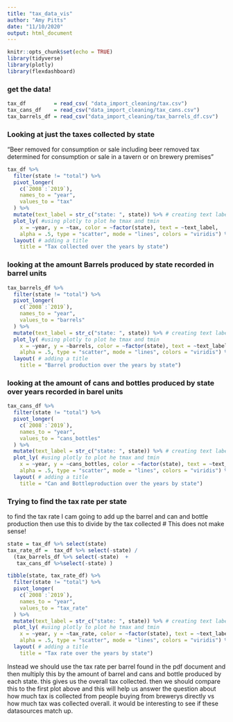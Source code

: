```yaml
---
title: "tax_data_vis"
author: "Amy Pitts"
date: "11/10/2020"
output: html_document
---
```


```r
knitr::opts_chunk$set(echo = TRUE)
library(tidyverse)
library(plotly)
library(flexdashboard)
```

### get the data! 
```r
tax_df         = read_csv( "data_import_cleaning/tax.csv")
tax_cans_df    = read_csv("data_import_cleaning/tax_cans.csv")
tax_barrels_df = read_csv("data_import_cleaning/tax_barrels_df.csv")
```

### Looking at just the taxes collected by state 
"Beer removed for consumption or sale including beer removed tax determined for consumption or sale in a tavern or on brewery premises"

```r
tax_df %>%
  filter(state != "total") %>%
  pivot_longer(
    c(`2008`:`2019`),
    names_to = "year",
    values_to = "tax"
  ) %>%
  mutate(text_label = str_c("state: ", state)) %>% # creating text label 
  plot_ly( #using plotly to plot he tmax and tmin 
    x = ~year, y = ~tax, color = ~factor(state), text = ~text_label,
    alpha = .5, type = "scatter", mode = "lines", colors = "viridis") %>%
  layout( # adding a title 
    title = "Tax collected over the years by state")
```

### looking at the amount Barrels produced by state recorded in barrel units 

```r
tax_barrels_df %>%
  filter(state != "total") %>%
  pivot_longer(
    c(`2008`:`2019`),
    names_to = "year",
    values_to = "barrels"
  ) %>%
  mutate(text_label = str_c("state: ", state)) %>% # creating text label 
  plot_ly( #using plotly to plot he tmax and tmin 
    x = ~year, y = ~barrels, color = ~factor(state), text = ~text_label,
    alpha = .5, type = "scatter", mode = "lines", colors = "viridis") %>%
  layout( # adding a title 
    title = "Barrel production over the years by state")
```

### looking at the amount of cans and bottles produced by state over years recorded in barel units 

```r
tax_cans_df %>%
  filter(state != "total") %>%
  pivot_longer(
    c(`2008`:`2019`),
    names_to = "year",
    values_to = "cans_bottles"
  ) %>%
  mutate(text_label = str_c("state: ", state)) %>% # creating text label 
  plot_ly( #using plotly to plot he tmax and tmin 
    x = ~year, y = ~cans_bottles, color = ~factor(state), text = ~text_label,
    alpha = .5, type = "scatter", mode = "lines", colors = "viridis") %>%
  layout( # adding a title 
    title = "Can and Bottleproduction over the years by state")
```

### Trying to find the tax rate per state 
to find the tax rate I cam going to add up the barrel and can and bottle production then use this to divide by the tax collected 
# This does not make sense!
```r
state = tax_df %>% select(state) 
tax_rate_df =  tax_df %>% select(-state) /
  (tax_barrels_df %>% select(-state)  + 
   tax_cans_df %>%select(-state) ) 

tibble(state, tax_rate_df) %>%
  filter(state != "total") %>%
  pivot_longer(
    c(`2008`:`2019`),
    names_to = "year",
    values_to = "tax_rate"
  ) %>%
  mutate(text_label = str_c("state: ", state)) %>% # creating text label 
  plot_ly( #using plotly to plot he tmax and tmin 
    x = ~year, y = ~tax_rate, color = ~factor(state), text = ~text_label,
    alpha = .5, type = "scatter", mode = "lines", colors = "viridis") %>%
  layout( # adding a title 
    title = "Tax rate over the years by state")
```

Instead we should use the tax rate per barrel found in the pdf document and then multiply this by the amount of barrel and cans and bottle produced by each state. this gives us the overall tax collected. then we should compare this to the first plot above and this will help us answer the question about how much tax is collected from people buying from brewerys directly vs how much tax was collected overall. it would be interesting to see if these datasources match up. 








